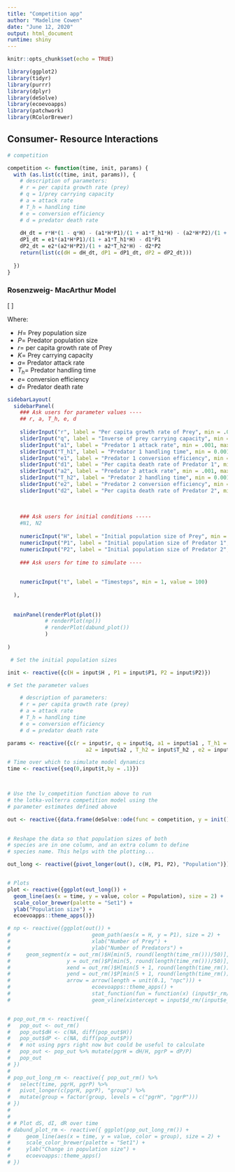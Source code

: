 ```yaml
---
title: "Competition app"
author: "Madeline Cowen"
date: "June 12, 2020"
output: html_document
runtime: shiny
---
```


```r
knitr::opts_chunk$set(echo = TRUE)

library(ggplot2)
library(tidyr)
library(purrr)
library(dplyr)
library(deSolve)
library(ecoevoapps)
library(patchwork)
library(RColorBrewer)
```


## Consumer- Resource Interactions

```r

# competition

competition <- function(time, init, params) {
  with (as.list(c(time, init, params)), {
    # description of parameters:
    # r = per capita growth rate (prey)
    # q = 1/prey carrying capacity
    # a = attack rate 
    # T_h = handling time
    # e = conversion efficiency
    # d = predator death rate 
    
    dH_dt = r*H*(1 - q*H) - (a1*H*P1)/(1 + a1*T_h1*H) - (a2*H*P2)/(1 + a2*T_h2*H)
    dP1_dt = e1*(a1*H*P1)/(1 + a1*T_h1*H) - d1*P1
    dP2_dt = e2*(a2*H*P2)/(1 + a2*T_h2*H) - d2*P2
    return(list(c(dH = dH_dt, dP1 = dP1_dt, dP2 = dP2_dt)))
    
  })
}
```  


### Rosenzweig- MacArthur Model 


\[
\begin{eqnarray}
\frac{dH}{dt} = rH  \bigl(1-qH\bigr) - \frac{a_1HP_1}{1+a_1T_{h1}H} - \frac{a_2HP_2}{1+a_2T_{h2}H} \\
\\
\frac{dP_1}{dt} = e_{1} \frac{a_1HP_1}{1+a_1T_{h1}H} - d_1P_1
\\
\frac{dP2}{dt} = e_2 \frac{a_2HP_2}{1+a_2T_{h2}H} - d_2P_2
\end{eqnarray}
\]

Where:

* $H =$ Prey population size
* $P =$ Predator population size
* $r =$ per capita growth rate of Prey
* $K =$ Prey carrying capacity
* $a =$ Predator attack rate
* $T_h =$ Predator handling time
* $e =$ conversion efficiency
* $d =$ Predator death rate  

```r
sidebarLayout(
  sidebarPanel(
    ### Ask users for parameter values ----
    ## r, a, T_h, e, d
    
    sliderInput("r", label = "Per capita growth rate of Prey", min = .0001, max = 1.0, value = .2),
    sliderInput("q", label = "Inverse of prey carrying capacity", min = 0, max = 1.0, step = 0.001, value = .01),
    sliderInput("a1", label = "Predator 1 attack rate", min = .001, max = 1.0, value = .02),
    sliderInput("T_h1", label = "Predator 1 handling time", min = 0.001, max = 1.0, value = 1),
    sliderInput("e1", label = "Predator 1 conversion efficiency", min = .001, max = 1.0, value = 1),
    sliderInput("d1", label = "Per capita death rate of Predator 1", min = .0001, max = 1.0, value = .4),
    sliderInput("a2", label = "Predator 2 attack rate", min = .001, max = 1.0, value = .02),
    sliderInput("T_h2", label = "Predator 2 handling time", min = 0.001, max = 1.0, value = 1),
    sliderInput("e2", label = "Predator 2 conversion efficiency", min = .001, max = 1.0, value = 1),
    sliderInput("d2", label = "Per capita death rate of Predator 2", min = .0001, max = 1.0, value = .4),
    
    
      
    ### Ask users for initial conditions -----
    #N1, N2
    
    numericInput("H", label = "Initial population size of Prey", min = 1, value = 30),
    numericInput("P1", label = "Initial population size of Predator 1", min = 1, value = 25),
    numericInput("P2", label = "Initial population size of Predator 2", min = 1, value = 30),
    
    ### Ask users for time to simulate ----
    
    
    numericInput("t", label = "Timesteps", min = 1, value = 100)
    
  ),  
  
 
  mainPanel(renderPlot(plot())
            # renderPlot(np())
            # renderPlot(dabund_plot())
            )
  
)

 # Set the initial population sizes

init <- reactive({c(H = input$H , P1 = input$P1, P2 = input$P2)})

# Set the parameter values

    # description of parameters:
    # r = per capita growth rate (prey)
    # a = attack rate 
    # T_h = handling time
    # e = conversion efficiency
    # d = predator death rate 

params <- reactive({c(r = input$r, q = input$q, a1 = input$a1 , T_h1 = input$T_h1 , e1 = input$e1 , d1 = input$d1, 
                         a2 = input$a2 , T_h2 = input$T_h2 , e2 = input$e2 , d2 = input$d2)})

# Time over which to simulate model dynamics
time <- reactive({seq(0,input$t,by = .1)})



# Use the lv_competition function above to run 
# the lotka-volterra competition model using the 
# parameter estimates defined above

out <- reactive({data.frame(deSolve::ode(func = competition, y = init(), parms = params(), times = time()))})
  

# Reshape the data so that population sizes of both 
# species are in one column, and an extra column to define
# species name. This helps with the plotting...

out_long <- reactive({pivot_longer(out(), c(H, P1, P2), "Population")})


# Plots
plot <- reactive({ggplot(out_long()) + 
  geom_line(aes(x = time, y = value, color = Population), size = 2) + 
  scale_color_brewer(palette = "Set1") +
  ylab("Population size") + 
  ecoevoapps::theme_apps()})

# np <- reactive({ggplot(out()) + 
#                          geom_path(aes(x = H, y = P1), size = 2) + 
#                          xlab("Number of Prey") + 
#                          ylab("Number of Predators") + 
#     geom_segment(x = out_rm()$H[min(5, round(length(time_rm()))/50)], #did this min thing in case someone asks for very few timesteps
#                  y = out_rm()$P[min(5, round(length(time_rm()))/50)], 
#                  xend = out_rm()$H[min(5 + 1, round(length(time_rm())/50) + 1)], 
#                  yend = out_rm()$P[min(5 + 1, round(length(time_rm())/50) + 1)], 
#                  arrow = arrow(length = unit(0.1, "npc"))) +
#                          ecoevoapps::theme_apps() +
#                          stat_function(fun = function(x) (input$r_rm/input$a_rm)*(1 - x/input$K_rm)*(1 + input$a_rm * input$T_h_rm * x), col = brewer.pal(n = 3, name = "Set1")[2], size = 2) +
#                          geom_vline(xintercept = input$d_rm/(input$e_rm*input$a_rm - input$a_rm*input$d_rm*input$T_h_rm), col = brewer.pal(n = 3, name = "Set1")[1], size = 2)})


# pop_out_rm <- reactive({
#   pop_out <- out_rm()
#   pop_out$dH <- c(NA, diff(pop_out$H))
#   pop_out$dP <- c(NA, diff(pop_out$P))
#   # not using pgrs right now but could be useful to calculate
#   pop_out <- pop_out %>% mutate(pgrH = dH/H, pgrP = dP/P)
#   pop_out
# })
# 
# pop_out_long_rm <- reactive({ pop_out_rm() %>%
#   select(time, pgrH, pgrP) %>%
#   pivot_longer(c(pgrH, pgrP), "group") %>%
#   mutate(group = factor(group, levels = c("pgrH", "pgrP")))
# })
# 
# 
# # Plot dS, dI, dR over time
# dabund_plot_rm <- reactive({ ggplot(pop_out_long_rm()) +
#     geom_line(aes(x = time, y = value, color = group), size = 2) +
#     scale_color_brewer(palette = "Set1") +
#     ylab("Change in population size") +
#     ecoevoapps::theme_apps()
# })
   
```




